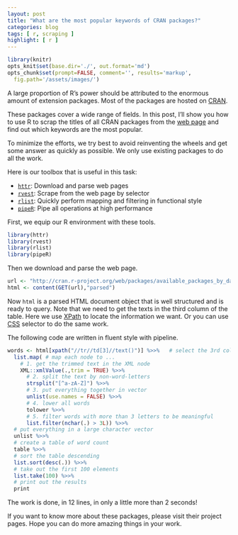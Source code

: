 ```yaml
---
layout: post
title: "What are the most popular keywords of CRAN packages?"
categories: blog
tags: [ r, scraping ]
highlight: [ r ]
---
```


```r
library(knitr)
opts_knit$set(base.dir='./', out.format='md')
opts_chunk$set(prompt=FALSE, comment='', results='markup',
  fig.path='/assets/images/')
```

A large proportion of R's power should be attributed to the enormous amount of extension packages. Most of the packages are hosted on [CRAN](http://cran.r-project.org).

These packages cover a wide range of fields. In this post, I'll show you how to use R to scrap the titles of all CRAN packages from the [web page](http://cran.r-project.org/web/packages/available_packages_by_date.html) and find out which keywords are the most popular.

To minimize the efforts, we try best to avoid reinventing the wheels and get some answer as quickly as possible. We only use existing packages to do all the work.

Here is our toolbox that is useful in this task:

- [`httr`](https://github.com/hadley/httr): Download and parse web pages
- [`rvest`](https://github.com/hadley/rvest): Scrape from the web page by selector
- [`rlist`](http://renkun.me/rlist): Quickly perform mapping and filtering in functional style
- [`pipeR`](http://renkun.me/pipeR): Pipe all operations at high performance

First, we equip our R environment with these tools.

```r
library(httr)
library(rvest)
library(rlist)
library(pipeR)
```

Then we download and parse the web page.

```r
url <- "http://cran.r-project.org/web/packages/available_packages_by_date.html"
html <- content(GET(url),"parsed")
```

Now `html` is a parsed HTML document object that is well structured and is ready to query. Note that we need to get the texts in the third column of the table. Here we use [XPath](https://en.wikipedia.org/wiki/XPath) to locate the information we want. Or you can use [CSS](http://www.w3.org/TR/CSS2/selector.html) selector to do the same work.

The following code are written in fluent style with pipeline.

```r
words <- html[xpath("//tr//td[3]//text()")] %>>%   # select the 3rd column
  list.map( # map each node to ...
    # 1. get the trimmed text in the XML node
    XML::xmlValue(.,trim = TRUE) %>>%
      # 2. split the text by non-word-letters
      strsplit("[^a-zA-Z]") %>>%
      # 3. put everything together in vector
      unlist(use.names = FALSE) %>>%
      # 4. lower all words
      tolower %>>%
      # 5. filter words with more than 3 letters to be meaningful
      list.filter(nchar(.) > 3L)) %>>%
  # put everything in a large character vector
  unlist %>>%
  # create a table of word count
  table %>>%
  # sort the table descending
  list.sort(desc(.)) %>>%
  # take out the first 100 elements
  list.take(100) %>>%
  # print out the results
  print
```

The work is done, in 12 lines, in only a little more than 2 seconds!

If you want to know more about these packages, please visit their project pages. Hope you can do more amazing things in your work.
